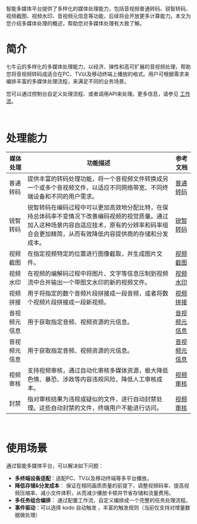 智能多媒体平台提供了多样化的媒体处理能力，包括音视频普通转码、锐智转码、视频截图、视频水印、音视频元信息等功能，后续将会开放更多计算能力。本文为您介绍多媒体处理的概述，帮助您对多媒体处理有大致了解。
​
# **简介**

七牛云的多样化的多媒体处理能力，以经济、弹性和高可扩展的音视频处理，帮助您将音视频转码成适合在PC、TV以及移动终端上播放的格式。用户可根据需求来编排丰富的多媒体处理流程，来满足不同的业务场景。

您可以通过控制台自定义处理流程、或者调用API来处理。更多信息，请参见 [工作流](https://developer.qiniu.com/dora/manual/6490/the-workflow-template)。

​
# **处理能力**

| 媒体处理     | 功能描述                                                     | 参考文档                                                     |
| ------------ | ------------------------------------------------------------ | ------------------------------------------------------------ |
| 普通转码     | 提供丰富的转码处理功能，将一个音视频文件转换成另一个或多个音视频文件，以适应不同网络带宽、不同终端设备和不同的用户需求。 | [普通转码](/dora/manual/7507/ordinary-transcoding01) |
| 锐智转码     | 锐智转码在编码过程中可以更加高效地分配比特，在保持总体码率不变情况下改善编码视频的视觉质量。通过加入这种场景内容自适应技术，原有的分辨率和码率组合会更加精简，从而有效降低内容提供商的存储和分发成本。 | [锐智转码](/dora/manual/7508/perceptive-transcoding01) |
| 视频截图     | 在指定视频特定的位置进行图像截取，并生成图片文件。           | [视频截图](/dora/manual/7509/video-capture01) |
| 视频水印     | 在视频的编解码过程中将图片、文字等信息压制到视频流中合并输出一个带图文水印的新的视频文件。 | [视频水印](/dora/manual/7511/video-watermarking01) |
| 视频拼接     | 用于将指定的数个音频片段拼接成一段音频，或者将数个视频片段拼接成一段新视频。 | [视频拼接](/dora/manual/7510/video-stitching01) |
| 音视频元信息 | 用于获取指定音频、视频资源的元信息。                         | [音视频元信息](/dora/manual/7515/audio-and-video-metadata-information) |
| 音视频元信息 | 用于获取指定音频、视频资源的元信息。                         | [音视频元信息](/dora/manual/7515/audio-and-video-metadata-information) |
| 视频审核 | 支持视频审核，通过自动化审核多媒体资源，极大降低色情、暴恐、涉政等内容违规风险，降低人工审核成本。  | [视频审核](/dora/manual/7771/video-review) |
| 封禁 | 指对审核结果为违规或疑似的文件，进行自动封禁处理。这些自动封禁的文件，终端用户不能进行访问。  | [视频审核](/dora/manual/7776/封禁) |
​
# **使用场景**

通过智能多媒体平台，可以解决如下问题：

- **多终端设备适配**：适配PC、TV以及移动终端等多平台播放。
- **降低存储&分发成本**： 保证在相同画质质量的前提下，调整视频码率、提高视频压缩率、减小文件体积，从而减少播放卡顿并节省存储和流量费用。
- **多任务组合编排**： 通过配置工作流，自定义编排成一个完整的任务处理流程。
- **事件驱动**：可以选择 kodo 自动触发 ，丰富的触发规则（当前仅支持对增量数据做处理）